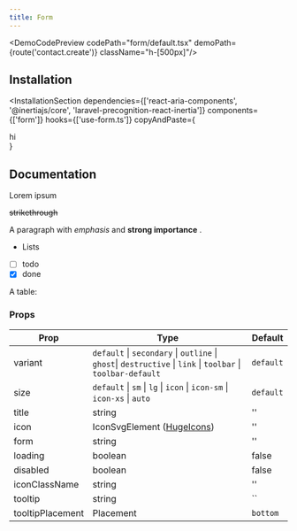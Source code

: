 ```yaml
---
title: Form
---
```





<DemoCodePreview codePath="form/default.tsx" demoPath={route('contact.create')} className="h-[500px]"/>

## Installation

<InstallationSection
  dependencies={['react-aria-components', '@inertiajs/core', 'laravel-precognition-react-inertia']}
  components={['form']}
  hooks={['use-form.ts']}
  copyAndPaste={
    <div>hi</div>
  }
>
  <InstallationCommand command="execute" params="shadcn@latest add ~website/r/form.json" />
</InstallationSection>

## Documentation

Lorem ipsum

~~strikethrough~~

A paragraph
with *emphasis* and **strong importance**
.

  * Lists
  * [ ] todo
  * [x] done

A table:

### Props


| Prop             | Type                                                                                                         | Default   |
  |------------------|--------------------------------------------------------------------------------------------------------------|-----------|
| variant          | `default` \| `secondary` \| `outline` \| `ghost`\| `destructive` \| `link` \| `toolbar` \| `toolbar-default` | `default` |
| size             | `default` \| `sm` \| `lg` \| `icon` \| `icon-sm` \| `icon-xs` \| `auto`                                      | `default` |
| title            | string                                                                                                       | ''        |
| icon             | IconSvgElement ([HugeIcons](https://hugeicons.com/?via=daspwork))                                            | ''        |
| form             | string                                                                                                       | ''        |
| loading          | boolean                                                                                                      | false     |
| disabled         | boolean                                                                                                      | false     |
| iconClassName    | string                                                                                                       | ''        |
| tooltip          | string                                                                                                       | ``        |
| tooltipPlacement | Placement                                                                                                    | `bottom`  |
